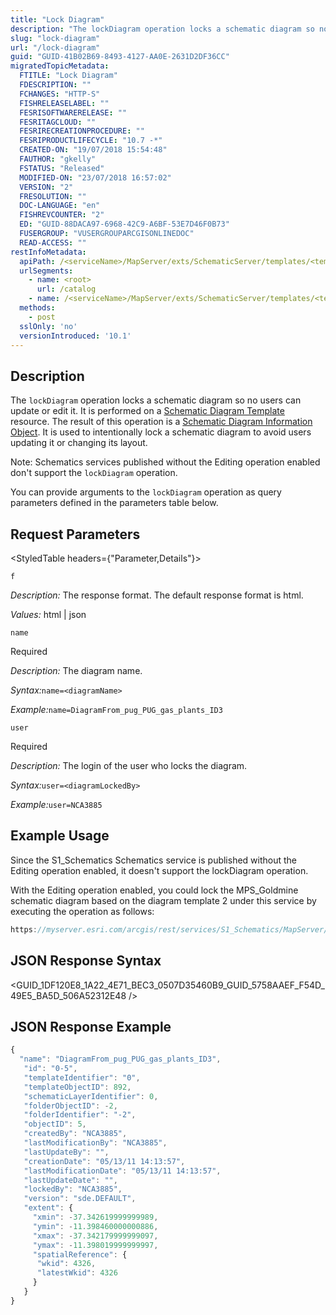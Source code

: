 ```yaml
---
title: "Lock Diagram"
description: "The lockDiagram operation locks a schematic diagram so no users can update or edit it."
slug: "lock-diagram"
url: "/lock-diagram"
guid: "GUID-41B02B69-8493-4127-AA0E-2631D2DF36CC"
migratedTopicMetadata:
  FTITLE: "Lock Diagram"
  FDESCRIPTION: ""
  FCHANGES: "HTTP-S"
  FISHRELEASELABEL: ""
  FESRISOFTWARERELEASE: ""
  FESRITAGCLOUD: ""
  FESRIRECREATIONPROCEDURE: ""
  FESRIPRODUCTLIFECYCLE: "10.7 -*"
  CREATED-ON: "19/07/2018 15:54:48"
  FAUTHOR: "gkelly"
  FSTATUS: "Released"
  MODIFIED-ON: "23/07/2018 16:57:02"
  VERSION: "2"
  FRESOLUTION: ""
  DOC-LANGUAGE: "en"
  FISHREVCOUNTER: "2"
  ED: "GUID-88DACA97-6968-42C9-A6BF-53E7D46F0B73"
  FUSERGROUP: "VUSERGROUPARCGISONLINEDOC"
  READ-ACCESS: ""
restInfoMetadata:
  apiPath: /<serviceName>/MapServer/exts/SchematicServer/templates/<tempID>/lockDiagram
  urlSegments:
    - name: <root>
      url: /catalog
    - name: /<serviceName>/MapServer/exts/SchematicServer/templates/<tempID>/lockDiagram
  methods: 
    - post
  sslOnly: 'no'
  versionIntroduced: '10.1'
---
```



## Description

The `lockDiagram` operation locks a schematic diagram so no users can update or edit it. It is performed on a [Schematic Diagram Template](/schematic-diagram-template) resource. The result of this operation is a [Schematic Diagram Information Object](/schematic-diagram-information-object). It is used to intentionally lock a schematic diagram to avoid users updating it or changing its layout.

Note: Schematics services published without the Editing operation enabled don't support the `lockDiagram` operation.

You can provide arguments to the `lockDiagram` operation as query parameters defined in the parameters table below.

##  Request Parameters 

<StyledTable headers={"Parameter,Details"}>

<StyledTableRow>

<StyledTableCell cellStyle="markdown">

`f` 

</StyledTableCell>

<StyledTableCell cellStyle="markdown">

_Description:_ The response format. The default response format is html.

_Values:_ html | json

</StyledTableCell>

</StyledTableRow>

<StyledTableRow>

<StyledTableCell cellStyle="markdown">

`name` 

</StyledTableCell>

<StyledTableCell cellStyle="markdown">

Required

_Description:_ The diagram name.

_Syntax:_`name=<diagramName>` 

_Example:_`name=DiagramFrom_pug_PUG_gas_plants_ID3` 

</StyledTableCell>

</StyledTableRow>

<StyledTableRow>

<StyledTableCell cellStyle="markdown">

`user` 

</StyledTableCell>

<StyledTableCell cellStyle="markdown">

Required

_Description:_ The login of the user who locks the diagram. 

_Syntax:_`user=<diagramLockedBy>` 

_Example:_`user=NCA3885` 

</StyledTableCell>

</StyledTableRow>

</StyledTable>

## Example Usage

Since the S1_Schematics Schematics service is published without the Editing operation enabled, it doesn't support the lockDiagram operation. 

With the Editing operation enabled, you could lock the MPS_Goldmine schematic diagram based on the diagram template 2 under this service by executing the operation as follows: 

```javascript
https://myserver.esri.com/arcgis/rest/services/S1_Schematics/MapServer/exts/SchematicsServer/templates/2/lockDiagram?name=MPS_Goldmine&user=user5501&f=pjson
```

## JSON Response Syntax

<GUID_1DF120E8_1A22_4E71_BEC3_0507D35460B9_GUID_5758AAEF_F54D_49E5_BA5D_506A52312E48 />

## JSON Response Example

```javascript
{
  "name": "DiagramFrom_pug_PUG_gas_plants_ID3",
   "id": "0-5",
   "templateIdentifier": "0",
   "templateObjectID": 892,
   "schematicLayerIdentifier": 0,
   "folderObjectID": -2,
   "folderIdentifier": "-2",
   "objectID": 5,
   "createdBy": "NCA3885",
   "lastModificationBy": "NCA3885",
   "lastUpdateBy": "",
   "creationDate": "05/13/11 14:13:57",
   "lastModificationDate": "05/13/11 14:13:57",
   "lastUpdateDate": "",
   "lockedBy": "NCA3885",
   "version": "sde.DEFAULT",
   "extent": {
     "xmin": -37.342619999999989,
     "ymin": -11.398460000000886,
     "xmax": -37.342179999999097,
     "ymax": -11.398019999999997,
     "spatialReference": {
      "wkid": 4326,
      "latestWkid": 4326
     }
   }
}
          
```

 
